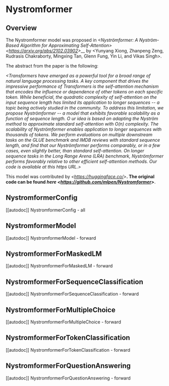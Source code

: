 <!--Copyright 2021 The HuggingFace Team. All rights reserved.

Licensed under the Apache License, Version 2.0 (the "License"); you may not use this file except in compliance with
the License. You may obtain a copy of the License at

http://www.apache.org/licenses/LICENSE-2.0

Unless required by applicable law or agreed to in writing, software distributed under the License is distributed on
an "AS IS" BASIS, WITHOUT WARRANTIES OR CONDITIONS OF ANY KIND, either express or implied. See the License for the
specific language governing permissions and limitations under the License.
-->

# Nystromformer

## Overview

The Nystromformer model was proposed in *<Nyströmformer: A Nyström-Based Algorithm for Approximating Self-Attention>
<<https://arxiv.org/abs/2102.03902>>*__ by <Yunyang Xiong, Zhanpeng Zeng, Rudrasis Chakraborty, Mingxing Tan, Glenn
Fung, Yin Li, and Vikas Singh>.

The abstract from the paper is the following:

*<Transformers have emerged as a powerful tool for a broad range of natural language processing tasks. A key component
that drives the impressive performance of Transformers is the self-attention mechanism that encodes the influence or
dependence of other tokens on each specific token. While beneficial, the quadratic complexity of self-attention on the
input sequence length has limited its application to longer sequences -- a topic being actively studied in the
community. To address this limitation, we propose Nyströmformer -- a model that exhibits favorable scalability as a
function of sequence length. O ur idea is based on adapting the Nyström method to approximate standard self-attention
with O(n) complexity. The scalability of Nyströmformer enables application to longer sequences with thousands of
tokens. We perform evaluations on multiple downstream tasks on the GLUE benchmark and IMDB reviews with standard
sequence length, and find that our Nyströmformer performs comparably, or in a few cases, even slightly better, than
standard self-attention. On longer sequence tasks in the Long Range Arena (LRA) benchmark, Nyströmformer performs
favorably relative to other efficient self-attention methods. Our code is available at this https URL.>*

This model was contributed by *<novice03> <https://huggingface.co/<novice03>>*__. The original code can be found *here
<<https://github.com/mlpen/Nystromformer>>*__.

## NystromformerConfig

[[autodoc]] NystromformerConfig
    - all

## NystromformerModel

[[autodoc]] NystromformerModel
    - forward

## NystromformerForMaskedLM

[[autodoc]] NystromformerForMaskedLM
    - forward

## NystromformerForSequenceClassification

[[autodoc]] NystromformerForSequenceClassification
    - forward

## NystromformerForMultipleChoice

[[autodoc]] NystromformerForMultipleChoice
    - forward

## NystromformerForTokenClassification

[[autodoc]] NystromformerForTokenClassification
    - forward

## NystromformerForQuestionAnswering

[[autodoc]] NystromformerForQuestionAnswering
    - forward
